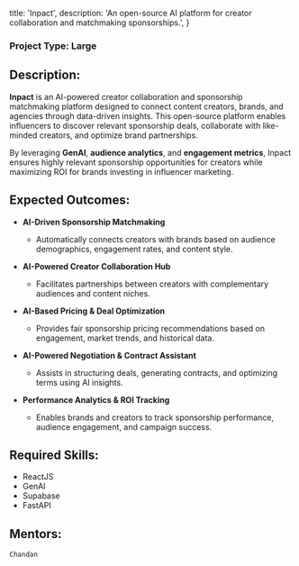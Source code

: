 
  title: 'Inpact',
  description:
    'An open-source AI platform for creator collaboration and matchmaking sponsorships.',
}


### Project Type: Large

## Description:

**Inpact** is an AI-powered creator collaboration and sponsorship matchmaking platform designed to connect content creators, brands, and agencies through data-driven insights. This open-source platform enables influencers to discover relevant sponsorship deals, collaborate with like-minded creators, and optimize brand partnerships.

By leveraging **GenAI**, **audience analytics**, and **engagement metrics**, Inpact ensures highly relevant sponsorship opportunities for creators while maximizing ROI for brands investing in influencer marketing.

## Expected Outcomes:

- **AI-Driven Sponsorship Matchmaking**  
  - Automatically connects creators with brands based on audience demographics, engagement rates, and content style.

- **AI-Powered Creator Collaboration Hub**  
  - Facilitates partnerships between creators with complementary audiences and content niches.

- **AI-Based Pricing & Deal Optimization**  
  - Provides fair sponsorship pricing recommendations based on engagement, market trends, and historical data.

- **AI-Powered Negotiation & Contract Assistant**  
  - Assists in structuring deals, generating contracts, and optimizing terms using AI insights.

- **Performance Analytics & ROI Tracking**  
  - Enables brands and creators to track sponsorship performance, audience engagement, and campaign success.

## Required Skills:

- ReactJS  
- GenAI  
- Supabase  
- FastAPI  

## Mentors:

`Chandan`